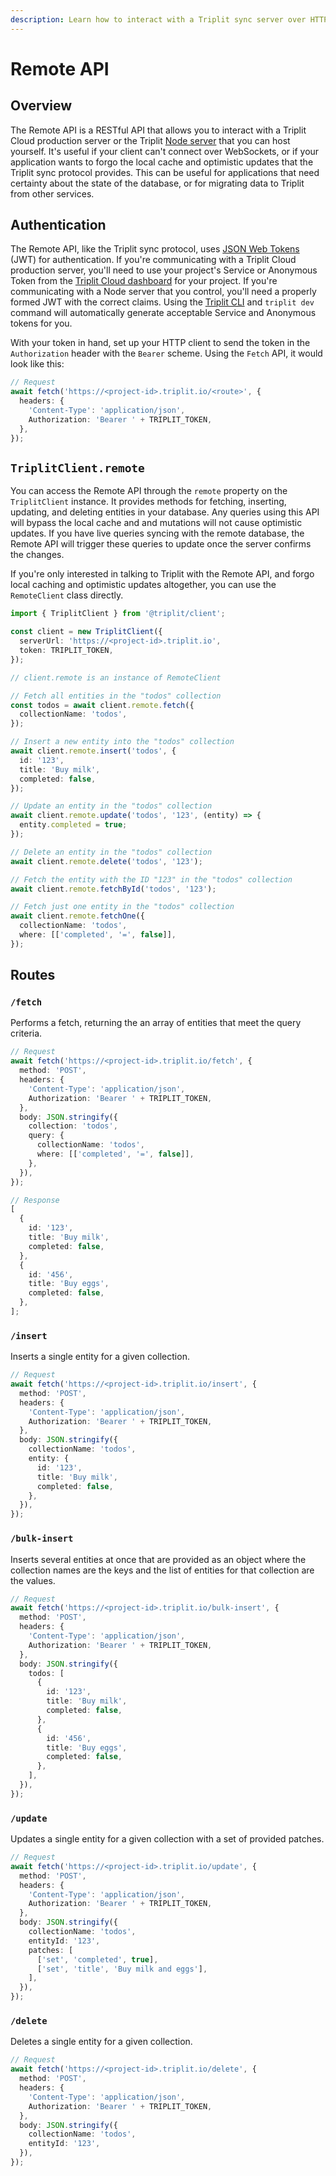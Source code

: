 ```yaml
---
description: Learn how to interact with a Triplit sync server over HTTP.
---
```


# Remote API

## Overview

The Remote API is a RESTful API that allows you to interact with a Triplit Cloud production server or the Triplit [Node server](https://github.com/aspen-cloud/triplit/tree/main/packages/server) that you can host yourself. It's useful if your client can't connect over WebSockets, or if your application wants to forgo the local cache and optimistic updates that the Triplit sync protocol provides. This can be useful for applications that need certainty about the state of the database, or for migrating data to Triplit from other services.

## Authentication

The Remote API, like the Triplit sync protocol, uses [JSON Web Tokens](https://jwt.io/) (JWT) for authentication. If you're communicating with a Triplit Cloud production server, you'll need to use your project's Service or Anonymous Token from the [Triplit Cloud dashboard](https://triplit.dev/dashboard) for your project. If you're communicating with a Node server that you control, you'll need a properly formed JWT with the correct claims. Using the [Triplit CLI](/local-development) and `triplit dev` command will automatically generate acceptable Service and Anonymous tokens for you.

With your token in hand, set up your HTTP client to send the token in the `Authorization` header with the `Bearer` scheme. Using the `Fetch` API, it would look like this:

```ts
// Request
await fetch('https://<project-id>.triplit.io/<route>', {
  headers: {
    'Content-Type': 'application/json',
    Authorization: 'Bearer ' + TRIPLIT_TOKEN,
  },
});
```

## `TriplitClient.remote`

You can access the Remote API through the `remote` property on the `TriplitClient` instance. It provides methods for fetching, inserting, updating, and deleting entities in your database. Any queries using this API will bypass the local cache and and mutations will not cause optimistic updates. If you have live queries syncing with the remote database, the Remote API will trigger these queries to update once the server confirms the changes.

If you're only interested in talking to Triplit with the Remote API, and forgo local caching and optimistic updates altogether, you can use the `RemoteClient` class directly.

```ts
import { TriplitClient } from '@triplit/client';

const client = new TriplitClient({
  serverUrl: 'https://<project-id>.triplit.io',
  token: TRIPLIT_TOKEN,
});

// client.remote is an instance of RemoteClient

// Fetch all entities in the "todos" collection
const todos = await client.remote.fetch({
  collectionName: 'todos',
});

// Insert a new entity into the "todos" collection
await client.remote.insert('todos', {
  id: '123',
  title: 'Buy milk',
  completed: false,
});

// Update an entity in the "todos" collection
await client.remote.update('todos', '123', (entity) => {
  entity.completed = true;
});

// Delete an entity in the "todos" collection
await client.remote.delete('todos', '123');

// Fetch the entity with the ID "123" in the "todos" collection
await client.remote.fetchById('todos', '123');

// Fetch just one entity in the "todos" collection
await client.remote.fetchOne({
  collectionName: 'todos',
  where: [['completed', '=', false]],
});
```

## Routes

### `/fetch`

Performs a fetch, returning the an array of entities that meet the query criteria.

```ts
// Request
await fetch('https://<project-id>.triplit.io/fetch', {
  method: 'POST',
  headers: {
    'Content-Type': 'application/json',
    Authorization: 'Bearer ' + TRIPLIT_TOKEN,
  },
  body: JSON.stringify({
    collection: 'todos',
    query: {
      collectionName: 'todos',
      where: [['completed', '=', false]],
    },
  }),
});

// Response
[
  {
    id: '123',
    title: 'Buy milk',
    completed: false,
  },
  {
    id: '456',
    title: 'Buy eggs',
    completed: false,
  },
];
```

### `/insert`

Inserts a single entity for a given collection.

```ts
// Request
await fetch('https://<project-id>.triplit.io/insert', {
  method: 'POST',
  headers: {
    'Content-Type': 'application/json',
    Authorization: 'Bearer ' + TRIPLIT_TOKEN,
  },
  body: JSON.stringify({
    collectionName: 'todos',
    entity: {
      id: '123',
      title: 'Buy milk',
      completed: false,
    },
  }),
});
```

### `/bulk-insert`

Inserts several entities at once that are provided as an object where the collection names are the keys and the list of entities for that collection are the values.

```ts
// Request
await fetch('https://<project-id>.triplit.io/bulk-insert', {
  method: 'POST',
  headers: {
    'Content-Type': 'application/json',
    Authorization: 'Bearer ' + TRIPLIT_TOKEN,
  },
  body: JSON.stringify({
    todos: [
      {
        id: '123',
        title: 'Buy milk',
        completed: false,
      },
      {
        id: '456',
        title: 'Buy eggs',
        completed: false,
      },
    ],
  }),
});
```

### `/update`

Updates a single entity for a given collection with a set of provided patches.

```ts
// Request
await fetch('https://<project-id>.triplit.io/update', {
  method: 'POST',
  headers: {
    'Content-Type': 'application/json',
    Authorization: 'Bearer ' + TRIPLIT_TOKEN,
  },
  body: JSON.stringify({
    collectionName: 'todos',
    entityId: '123',
    patches: [
      ['set', 'completed', true],
      ['set', 'title', 'Buy milk and eggs'],
    ],
  }),
});
```

### `/delete`

Deletes a single entity for a given collection.

```ts
// Request
await fetch('https://<project-id>.triplit.io/delete', {
  method: 'POST',
  headers: {
    'Content-Type': 'application/json',
    Authorization: 'Bearer ' + TRIPLIT_TOKEN,
  },
  body: JSON.stringify({
    collectionName: 'todos',
    entityId: '123',
  }),
});
```
